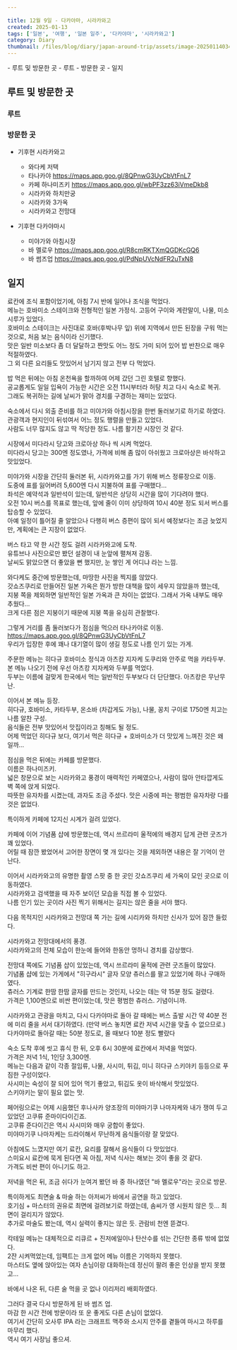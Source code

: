 ```yaml
---  
  
title: 12월 9일 - 다카야마, 시라카와고  
created: 2025-01-13  
tags: ['일본', '여행', '일본 일주', '다카야마', '시라카와고']  
category: Diary  
thumbnail: /files/blog/diary/japan-around-trip/assets/image-20250114034819527.png  
---
```

  
  
<TableOfContents server:defer> 
- 루트 및 방문한 곳
  - 루트
  - 방문한 곳
- 일지
</TableOfContents>
  
## 루트 및 방문한 곳  
  
### 루트  
  
<ImageLoader src="/files/blog/diary/japan-around-trip/assets/image-20250113070911573.png" alt="image-20250113070911573" />  
  
### 방문한 곳  
  
- 기후현 시라카와고  
  - 와다케 저택  
  - 타나카야 https://maps.app.goo.gl/8QPnwG3UyCbVtFnL7  
  - 카페 하나미즈키 https://maps.app.goo.gl/wbPF3zz63iVmeDkb8  
  - 시라카와 하치만궁  
  - 시라카와 3가옥  
  - 시라카와고 전망대  
  
- 기후현 다카야마시  
  - 미야가와 아침시장  
  - 바 멜로우 https://maps.app.goo.gl/R8cmRKTXmQGDKcGQ6  
  - 바 썸즈업 https://maps.app.goo.gl/PdNpUVcNdFR2uTxN8  
  
  
## 일지  
  
료칸에 조식 포함이었기에, 아침 7시 반에 일어나 조식을 먹었다.  
메뉴는 호바미소 스테이크와 전형적인 일본 가정식. 고등어 구이와 계란말이, 나물, 미소시루가 있었다.  
호바미소 스테이크는 사진대로 호바(후박나무 잎) 위에 지역에서 만든 된장을 구워 먹는 것으로, 처음 보는 음식이라 신기했다.  
맛은 일반 미소보다 좀 더 달달하고 짠맛도 어느 정도 가미 되어 있어 밥 반찬으로 매우 적절하였다.  
그 외 다른 요리들도 맛있어서 남기지 않고 전부 다 먹었다.  
  
<ImageLoader src="/files/blog/diary/japan-around-trip/assets/image-20250114030922370.png" alt="image-20250114030922370" />  
  
<ImageLoader src="/files/blog/diary/japan-around-trip/assets/image-20250114030941344.png" alt="image-20250114030941344" />  
  
밥 먹은 뒤에는 아침 온천욕을 할까하여 어제 갔던 그린 호텔로 향했다.  
공교롭게도 일일 입욕이 가능한 시간은 오전 11시부터라 허탕 치고 다시 숙소로 복귀.  
그래도 복귀하는 길에 날씨가 맑아 경치를 구경하는 재미는 있었다.  
  
<ImageLoader src="/files/blog/diary/japan-around-trip/assets/image-20250114031627444.png" alt="image-20250114031627444" />  
  
숙소에서 다시 외출 준비를 하고 미야가와 아침시장을 한번 둘러보기로 하기로 하였다.  
관광객과 현지인이 뒤섞여서 어느 정도 행렬을 만들고 있었다.  
사람도 너무 많지도 않고 딱 적당한 정도. 나름 활기찬 시장인 것 같다.  
  
<ImageLoader src="/files/blog/diary/japan-around-trip/assets/image-20250114031749337.png" alt="image-20250114031749337" />  
  
<ImageLoader src="/files/blog/diary/japan-around-trip/assets/image-20250114032024100.png" alt="image-20250114032024100" />  
  
시장에서 미다라시 당고와 크로아상 하나 씩 시켜 먹었다.  
미다라시 당고는 300엔 정도였나, 가격에 비해 좀 많이 아쉬웠고 크로아상은 바삭하고 맛있었다.  
  
<ImageLoader src="/files/blog/diary/japan-around-trip/assets/image-20250114031807001.png" alt="image-20250114031807001" />  
  
<ImageLoader src="/files/blog/diary/japan-around-trip/assets/image-20250114031823729.png" alt="image-20250114031823729" />  
  
미야가와 시장을 간단히 둘러본 뒤, 시라카와고를 가기 위해 버스 정류장으로 이동.  
도중에 표를 잃어버려 5,600엔 다시 지불하여 표를 구매했다...  
좌석은 예약석과 일반석이 있는데, 일반석은 상당히 시간을 많이 기다려야 했다.  
오전 10시 버스를 목표로 했는데, 앞에 줄이 이미 상당하여 10시 40분 정도 되서 버스를 탑승할 수 있었다.  
아예 일정이 틀어질 줄 알았으나 다행히 버스 증편이 많이 되서 예정보다는 조금 늦었지만, 계획에는 큰 지장이 없었다.  
  
버스 타고 약 한 시간 정도 걸려 시라카와고에 도착.  
유튜브나 사진으로만 봤던 설경이 내 눈앞에 펼쳐져 감동.  
날씨도 맑았으면 더 좋았을 뻔 했지만, 눈 쌓인 게 어디냐 라는 느낌.  
  
<ImageLoader src="/files/blog/diary/japan-around-trip/assets/image-20250114032754349.png" alt="image-20250114032754349" />  
  
<ImageLoader src="/files/blog/diary/japan-around-trip/assets/image-20250114032854130.png" alt="image-20250114032854130" />  
  
<ImageLoader src="/files/blog/diary/japan-around-trip/assets/image-20250114033005899.png" alt="image-20250114033005899" />  
  
와다케도 중간에 방문했는데, 마땅한 사진을 찍지를 않았다.  
갓쇼즈쿠리로 만들어진 일본 가옥은 뭔가 방한 대책을 많이 세우지 않았을까 했는데,  
지붕 쪽을 제외하면 일반적인 일본 가옥과 큰 차이는 없었다. 그래서 가옥 내부도 매우 추웠다...  
크게 다른 점은 지붕이기 때문에 지붕 쪽을 유심히 관찰했다.  
  
<ImageLoader src="/files/blog/diary/japan-around-trip/assets/image-20250114033259476.png" alt="image-20250114033259476" />  
  
<ImageLoader src="/files/blog/diary/japan-around-trip/assets/image-20250114033434264.png" alt="image-20250114033434264" />  
  
그렇게 거리를 좀 둘러보다가 점심을 먹으러 타나카야로 이동.  
 https://maps.app.goo.gl/8QPnwG3UyCbVtFnL7  
우리가 입장한 후에 꽤나 대기열이 많이 생길 정도로 나름 인기 있는 가게.  
  
<ImageLoader src="/files/blog/diary/japan-around-trip/assets/image-20250114033827120.png" alt="image-20250114033827120" />  
  
주문한 메뉴는 히다규 호바미소 정식과 아츠캉 지자케 도쿠리와 안주로 먹을 카타두부.  
본 메뉴 나오기 전에 우선 아츠캉 지자케와 두부를 먹었다.  
두부는 이름에 걸맞게 한국에서 먹는 일반적인 두부보다 더 단단했다. 아츠캉은 무난무난.  
  
<ImageLoader src="/files/blog/diary/japan-around-trip/assets/image-20250114033947600.png" alt="image-20250114033947600" />  
  
이어서 본 메뉴 등장.  
히다규, 호바미소, 카타두부, 온소바 (차갑게도 가능), 나물, 꽁치 구이로 1750엔 치고는 나름 알찬 구성.  
음식들은 전부 맛있어서 맛집이라고 칭해도 될 정도.  
어제 먹었던 히다규 보다, 여기서 먹은 히다규 + 호바미소가 더 맛있게 느껴진 것은 왜 일까...  
  
<ImageLoader src="/files/blog/diary/japan-around-trip/assets/image-20250114033753272.png" alt="image-20250114033753272" />  
  
점심을 먹은 뒤에는 카페를 방문했다.  
이름은 하나미즈키.  
넓은 창문으로 보는 시라카와고 풍경이 매력적인 카페였으나, 사람이 많아 안타깝게도 벽 쪽에 앉게 되었다.  
따뜻한 유자차를 시켰는데, 과자도 조금 주셨다. 맛은 시중에 파는 평범한 유자차랑 다를 것은 없었다.  
  
<ImageLoader src="/files/blog/diary/japan-around-trip/assets/image-20250114034343978.png" alt="image-20250114034343978" />  
  
특이하게 카페에 12지신 시계가 걸려 있었다.  
  
<ImageLoader src="/files/blog/diary/japan-around-trip/assets/image-20250114034439525.png" alt="image-20250114034439525" />  
  
카페에 이어 기념품 샵에 방문했는데, 역시 쓰르라미 울적에의 배경지 답게 관련 굿즈가 꽤 있었다.  
어릴 때 잠깐 봤었어서 고어한 장면이 몇 개 있다는 것을 제외하면 내용은 잘 기억이 안난다.  
  
<ImageLoader src="/files/blog/diary/japan-around-trip/assets/image-20250114034607776.png" alt="image-20250114034607776" />  
  
<ImageLoader src="/files/blog/diary/japan-around-trip/assets/image-20250114034619706.png" alt="image-20250114034619706" />  
  
<ImageLoader src="/files/blog/diary/japan-around-trip/assets/image-20250114034757584.png" alt="image-20250114034757584" />  
  
이어서 시라카와고의 유명한 촬영 스팟 중 한 곳인 갓쇼즈쿠리 세 가옥이 모인 곳으로 이동하였다.  
시라카와고 검색했을 때 자주 보이던 모습을 직접 볼 수 있었다.  
나름 인기 있는 곳이라 사진 찍기 위해서는 길지는 않은 줄을 서야 했다.  
  
<ImageLoader src="/files/blog/diary/japan-around-trip/assets/image-20250114034856045.png" alt="image-20250114034856045" />  
  
<ImageLoader src="/files/blog/diary/japan-around-trip/assets/image-20250114034819527.png" alt="image-20250114034819527" />  
  
다음 목적지인 시라카와고 전망대 쪽 가는 길에 시리카와 하치만 신사가 있어 잠깐 들렀다.  
  
<ImageLoader src="/files/blog/diary/japan-around-trip/assets/image-20250114035149486.png" alt="image-20250114035149486" />  
  
<ImageLoader src="/files/blog/diary/japan-around-trip/assets/image-20250114035249055.png" alt="image-20250114035249055" />  
  
<ImageLoader src="/files/blog/diary/japan-around-trip/assets/image-20250114035228944.png" alt="image-20250114035228944" />  
  
시라카와고 전망대에서의 풍경.  
시라카와고의 전체 모습이 한눈에 들어와 한동안 멍하니 경치를 감상했다.  
  
<ImageLoader src="/files/blog/diary/japan-around-trip/assets/image-20250114035429527.png" alt="image-20250114035429527" />  
  
전망대 쪽에도 기념품 샵이 있었는데, 역시 쓰르라미 울적에 관련 굿즈들이 많았다.  
기념품 샵에 있는 가게에서 "히구라시" 글자 모양 츄러스를 팔고 있었기에 하나 구매하였다.  
츄러스 기계로 한땀 한땀 글자를 만드는 것인지, 나오는 데는 약 15분 정도 걸렸다.  
가격은 1,100엔으로 비싼 편이었는데, 맛은 평범한 츄러스. 기념이니까.  
  
<ImageLoader src="/files/blog/diary/japan-around-trip/assets/image-20250114035451321.png" alt="image-20250114035451321" />  
  
<ImageLoader src="/files/blog/diary/japan-around-trip/assets/image-20250114035514497.png" alt="image-20250114035514497" />  
  
시라카와고 관광을 마치고, 다시 다카야마로 돌아 갈 때에는 버스 출발 시간 약 40분 전에 미리 줄을 서서 대기하였다. (만약 버스 놓치면 료칸 저녁 시간을 맞출 수 없으므로.)  
다카야마로 돌아갈 때는 50분 정도로, 올 때보다 10분 정도 빨랐다  
  
  
  
숙소 도착 후에 씻고 휴식 한 뒤, 오후 6시 30분에 료칸에서 저녁을 먹었다.  
가격은 저녁 1식, 1인당 3,300엔.  
메뉴는 다음과 같이 각종 절임류, 나물, 사시미, 튀김, 미니 히다규 스키야키 등등으로 푸짐한 구성이었다.  
사시미는 숙성이 잘 되어 있어 먹기 좋았고, 튀김도 옷이 바삭해서 맛있었다.  
스키야키는 말이 필요 없는 맛.  
  
페어링으로는 어제 시음했던 후나사카 양조장의 미야마기쿠 나마자케와 내가 쟁여 두고 있었던 고쿠류 준마이다이긴죠.  
고쿠류 준다이긴은 역시 사시미와 매우 궁합이 좋았다.  
미야마기쿠 나마자케는 드라이해서 무난하게 음식들이랑 잘 맞았다.  
  
아침에도 느꼈지만 여기 료칸, 요리를 잘해서 음식들이 다 맛있었다.  
스미요시 료칸에 묵게 된다면 꼭 아침, 저녁 식사는 해보는 것이 좋을 것 같다.  
가격도 비싼 편이 아니기도 하고.  
  
<ImageLoader src="/files/blog/diary/japan-around-trip/assets/image-20250114035652934.png" alt="image-20250114035652934" />  
  
<ImageLoader src="/files/blog/diary/japan-around-trip/assets/image-20250114035639195.png" alt="image-20250114035639195" />  
  
<ImageLoader src="/files/blog/diary/japan-around-trip/assets/image-20250114035611570.png" alt="image-20250114035611570" />  
  
저녁을 먹은 뒤, 조금 쉬다가 눈여겨 봤던 바 중 하나였던 "바 멜로우"라는 곳으로 방문.  
  
특이하게도 최면술 & 마술 하는 아저씨가 바에서 공연을 하고 있었다.  
호기심 + 마스터의 권유로 최면에 걸려보기로 하였는데, 솜씨가 영 시원치 않은 듯... 최면이 걸리지가 않았다.  
추가로 마술도 봤는데, 역시 실력이 좋지는 않은 듯. 관람비 천엔 뜯겼다.  
  
칵테일 메뉴는 대체적으로 리큐르 + 진저에일이나 탄산수를 섞는 간단한 종류 밖에 없었다.  
2잔 시켜먹었는데, 임팩트는 크게 없어 메뉴 이름은 기억하지 못했다.  
마스터도 옆에 앉아있는 여자 손님이랑 대화하는데 정신이 팔려 좋은 인상을 받지 못했고...  
  
<ImageLoader src="/files/blog/diary/japan-around-trip/assets/image-20250114035714735.png" alt="image-20250114035714735" />  
  
바에서 나온 뒤, 다른 술 먹을 곳 없나 이리저리 배회하였다.  
  
<ImageLoader src="/files/blog/diary/japan-around-trip/assets/image-20250114035730258.png" alt="image-20250114035730258" />  
  
그러다 결국 다시 방문하게 된 바 썸즈 업.  
마감 한 시간 전에 방문이라 또 운 좋게도 다른 손님이 없었다.  
여기서 간단히 오사루 IPA 라는 크래프트 맥주와 소시지 안주를 곁들여 마시고 하루를 마무리 했다.  
역시 여기 사장님 좋으셔.  
  
<ImageLoader src="/files/blog/diary/japan-around-trip/assets/image-20250114035739519.png" alt="image-20250114035739519" />  
  
